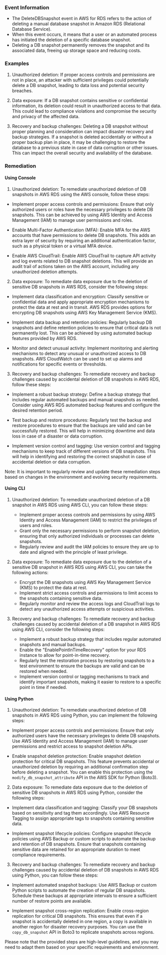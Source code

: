 
### Event Information

- The DeleteDBSnapshot event in AWS for RDS refers to the action of deleting a manual database snapshot in Amazon RDS (Relational Database Service).
- When this event occurs, it means that a user or an automated process has initiated the deletion of a specific database snapshot.
- Deleting a DB snapshot permanently removes the snapshot and its associated data, freeing up storage space and reducing costs.


### Examples

1. Unauthorized deletion: If proper access controls and permissions are not in place, an attacker with sufficient privileges could potentially delete a DB snapshot, leading to data loss and potential security breaches.

2. Data exposure: If a DB snapshot contains sensitive or confidential information, its deletion could result in unauthorized access to that data. This could lead to compliance violations and compromise the security and privacy of the affected data.

3. Recovery and backup challenges: Deleting a DB snapshot without proper planning and consideration can impact disaster recovery and backup strategies. If a snapshot is deleted accidentally or without a proper backup plan in place, it may be challenging to restore the database to a previous state in case of data corruption or other issues. This can impact the overall security and availability of the database.

### Remediation

#### Using Console

1. Unauthorized deletion: To remediate unauthorized deletion of DB snapshots in AWS RDS using the AWS console, follow these steps:

- Implement proper access controls and permissions: Ensure that only authorized users or roles have the necessary privileges to delete DB snapshots. This can be achieved by using AWS Identity and Access Management (IAM) to manage user permissions and roles.

- Enable Multi-Factor Authentication (MFA): Enable MFA for the AWS accounts that have permissions to delete DB snapshots. This adds an extra layer of security by requiring an additional authentication factor, such as a physical token or a virtual MFA device.

- Enable AWS CloudTrail: Enable AWS CloudTrail to capture API activity and log events related to DB snapshot deletions. This will provide an audit trail of actions taken on the AWS account, including any unauthorized deletion attempts.

2. Data exposure: To remediate data exposure due to the deletion of sensitive DB snapshots in AWS RDS, consider the following steps:

- Implement data classification and encryption: Classify sensitive or confidential data and apply appropriate encryption mechanisms to protect the data at rest and in transit. AWS RDS provides options for encrypting DB snapshots using AWS Key Management Service (KMS).

- Implement data backup and retention policies: Regularly backup DB snapshots and define retention policies to ensure that critical data is not permanently lost. This can be achieved by using automated backup features provided by AWS RDS.

- Monitor and detect unusual activity: Implement monitoring and alerting mechanisms to detect any unusual or unauthorized access to DB snapshots. AWS CloudWatch can be used to set up alarms and notifications for specific events or thresholds.

3. Recovery and backup challenges: To remediate recovery and backup challenges caused by accidental deletion of DB snapshots in AWS RDS, follow these steps:

- Implement a robust backup strategy: Define a backup strategy that includes regular automated backups and manual snapshots as needed. Consider using AWS RDS automated backup features and configure the desired retention period.

- Test backup and restore procedures: Regularly test the backup and restore procedures to ensure that the backups are valid and can be successfully restored. This will help in minimizing downtime and data loss in case of a disaster or data corruption.

- Implement version control and tagging: Use version control and tagging mechanisms to keep track of different versions of DB snapshots. This will help in identifying and restoring the correct snapshot in case of accidental deletion or data corruption.

Note: It is important to regularly review and update these remediation steps based on changes in the environment and evolving security requirements.

#### Using CLI

1. Unauthorized deletion: To remediate unauthorized deletion of a DB snapshot in AWS RDS using AWS CLI, you can follow these steps:
   - Implement proper access controls and permissions by using AWS Identity and Access Management (IAM) to restrict the privileges of users and roles.
   - Grant only the necessary permissions to perform snapshot deletion, ensuring that only authorized individuals or processes can delete snapshots.
   - Regularly review and audit the IAM policies to ensure they are up to date and aligned with the principle of least privilege.

2. Data exposure: To remediate data exposure due to the deletion of a sensitive DB snapshot in AWS RDS using AWS CLI, you can take the following actions:
   - Encrypt the DB snapshots using AWS Key Management Service (KMS) to protect the data at rest.
   - Implement strict access controls and permissions to limit access to the snapshots containing sensitive data.
   - Regularly monitor and review the access logs and CloudTrail logs to detect any unauthorized access attempts or suspicious activities.

3. Recovery and backup challenges: To remediate recovery and backup challenges caused by accidental deletion of a DB snapshot in AWS RDS using AWS CLI, consider the following steps:
   - Implement a robust backup strategy that includes regular automated snapshots and manual backups.
   - Enable the "EnablePointInTimeRecovery" option for your RDS instance to allow for point-in-time recovery.
   - Regularly test the restoration process by restoring snapshots to a test environment to ensure the backups are valid and can be restored when needed.
   - Implement version control or tagging mechanisms to track and identify important snapshots, making it easier to restore to a specific point in time if needed.

#### Using Python

1. Unauthorized deletion: To remediate unauthorized deletion of DB snapshots in AWS RDS using Python, you can implement the following steps:

- Implement proper access controls and permissions: Ensure that only authorized users have the necessary privileges to delete DB snapshots. Use AWS Identity and Access Management (IAM) to manage user permissions and restrict access to snapshot deletion APIs.

- Enable snapshot deletion protection: Enable snapshot deletion protection for critical DB snapshots. This feature prevents accidental or unauthorized deletion by requiring an additional confirmation step before deleting a snapshot. You can enable this protection using the `modify_db_snapshot_attribute` API in the AWS SDK for Python (Boto3).

2. Data exposure: To remediate data exposure due to the deletion of sensitive DB snapshots in AWS RDS using Python, consider the following steps:

- Implement data classification and tagging: Classify your DB snapshots based on sensitivity and tag them accordingly. Use AWS Resource Tagging to assign appropriate tags to snapshots containing sensitive data.

- Implement snapshot lifecycle policies: Configure snapshot lifecycle policies using AWS Backup or custom scripts to automate the backup and retention of DB snapshots. Ensure that snapshots containing sensitive data are retained for an appropriate duration to meet compliance requirements.

3. Recovery and backup challenges: To remediate recovery and backup challenges caused by accidental deletion of DB snapshots in AWS RDS using Python, you can follow these steps:

- Implement automated snapshot backups: Use AWS Backup or custom Python scripts to automate the creation of regular DB snapshots. Schedule these backups at appropriate intervals to ensure a sufficient number of restore points are available.

- Implement snapshot cross-region replication: Enable cross-region replication for critical DB snapshots. This ensures that even if a snapshot is accidentally deleted in one region, a copy is available in another region for disaster recovery purposes. You can use the `copy_db_snapshot` API in Boto3 to replicate snapshots across regions.

Please note that the provided steps are high-level guidelines, and you may need to adapt them based on your specific requirements and environment.

